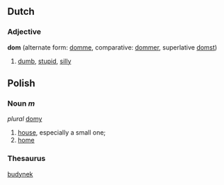==Dutch==
===Adjective===
'''dom''' (alternate form: [[domme]], comparative: [[dommer]], superlative [[domst]])

# [[dumb]], [[stupid]], [[silly]]

==Polish==
===Noun ''m''===
''plural'' [[domy]]
# [[house]], especially a small one;
# [[home]]

===Thesaurus===
[[budynek]]